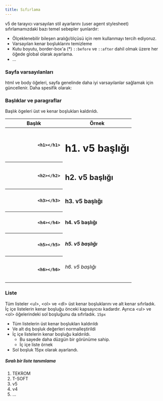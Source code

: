 ```yaml
---
title: Sıfırlama
---
```


v5 de tarayıcı varsayılan stil ayarlarını (user agent stylesheet) sıfırlamamızdaki bazı temel sebepler şunlardır:
* Ölçeklenebilir bileşen aralığı/ölçüsü için rem kullanmayı tercih ediyoruz. 
* Varsayılan kenar boşluklarını temizleme
* Kutu boyutu, border-box'a (*) <code>::before</code> ve <code>::after</code> dahil olmak üzere her 
öğede global olarak ayarlama.
* ...

### Sayfa varsayılanları

html ve body öğeleri, sayfa genelinde daha iyi varsayılanlar sağlamak için güncellenir. Daha spesifik olarak:

### Başlıklar ve paragraflar
Başlık ögeleri üst ve kenar boşlukları kaldırıldı.

<table class="mt-1">
  <thead>
    <tr>
      <th scope="col-auto">
        <span class="text-nowrap">Başlık</span>
      </th>
      <th scope="col-auto">
        <span class="text-nowrap text-center">Örnek</span>
      </th>
    </tr>
  </thead>
  <tbody class="text-center">
    <tr>
      <th scope="row" class="fw-normal">
        <code>
            &lt;h1&gt;&lt;/h1&gt;
        </code>
      </th>
      <td>
          <h1>h1. v5 başlığı</h1>
      </td>
    </tr>
    <tr>
      <th scope="row" class="fw-normal">
        <code>
            &lt;h2&gt;&lt;/h2&gt;
        </code>
      </th>
      <td>
          <h2>h2. v5 başlığı</h2>
      </td>
    </tr>
    <tr>
      <th scope="row" class="fw-normal">
        <code>
            &lt;h3&gt;&lt;/h3&gt;
        </code>
      </th>
      <td>
          <h3>h3. v5 başlığı</h3>
      </td>
    </tr>
    <tr>
      <th scope="row" class="fw-normal">
        <code>
            &lt;h4&gt;&lt;/h4&gt;
        </code>
      </th>
      <td>
          <h4>h4. v5 başlığı</h4>
      </td>
    </tr>
    <tr>
      <th scope="row" class="fw-normal">
        <code>
            &lt;h5&gt;&lt;/h5&gt;
        </code>
      </th>
      <td>
          <h5>h5. v5 başlığı</h5>
      </td>
    </tr>
    <tr>
      <th scope="row" class="fw-normal">
        <code>
            &lt;h6&gt;&lt;/h6&gt;
        </code>
      </th>
      <td>
          <h6>h6. v5 başlığı</h6>
      </td>
    </tr>
  </tbody>
</table>

### Liste
Tüm listeler &lt;ul&gt;, &lt;ol&gt; ve &lt;dl&gt; üst kenar boşluklarını ve alt kenar sıfırladık.
İç içe listelerin kenar boşluğu önceki kapsayıcısı kadardır. 
Ayrıca &lt;ul&gt; ve &lt;ol&gt; öğelerindeki sol boşluğunu da sıfırladık. <code>15px</code>

<ul>
<li>Tüm listelerin üst kenar boşlukları kaldırıldı</li>
<li>Ve alt dış boşluk değerleri normalleştirildi</li>
<li>İç içe listelerin kenar boşluğu kaldırıldı.
<ul>
<li>Bu sayede daha düzgün bir görünüme sahip.</li>
<li>İç içe liste örnek</li>
</ul>
</li>
<li>Sol boşluk 15px olarak ayarlandı.</li>
</ul>

##### Sıralı bir liste tanımlama

<ol>
<li>TEKROM</li>
<li>T-SOFT</li>
<li>v5</li>
<li>v4</li>
<li>...</li>
</ol>